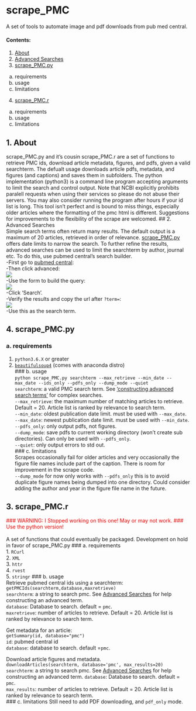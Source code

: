 # scrape_PMC  
A set of tools to automate image and pdf downloads from pub med central.  

#### Contents: 
1. <a href= #about>About</a>  
2. <a href= #advanced>Advanced Searches</a>
3. <a href = #.py>scrape_PMC.py</a>  
  a. requirements  
  b. usage   
  c. limitations
4. <a href = #.r>scrape_PMC.r</a>  
  a. requirements  
  b. usage  
  c. limitations

## <a id='about'></a>1. About 
scrape_PMC.py and it's cousin scrape_PMC.r are a set of functions to retrieve PMC ids, download article metadata, figures, and pdfs, given a valid searchterm. The defualt usage downloads article pdfs, metadata, and figures (and captions) and saves them in subfolders.
The python implementation (python3) is a command line program accepting arguments to limit the search and control output.
Note that NCBI explicitly prohibits paralell requests when using their services so please do not abuse their servers.
You may also consider running the program after hours if your id list is long.
 This tool isn't perfect and is bound to miss things, especially older articles where the formatting of the pmc html is different.
 Suggestions for improvements to the flexibility of the scrape are welcomed.
## <a id='advanced'></a>2. Advanced Searches  
Simple search terms often return many results. The default output is a maximum of 20 articles, retrieved in order of relevance.
<a href = #.py>scrape_PMC.py</a> offers date limits to narrow the search. To further refine the results, advanced searches can be used to limit the searchterm by author, journal etc.
To do this, use pubmed central's search builder.  
-First go to <a href='https://www.ncbi.nlm.nih.gov/pmc/'>pubmed central</a>:  
-Then click advanced:  
<img src='img/fig_1.jpg'></img>  
-Use the form to build the query:  
<img src='img/fig_2.jpg'></img>  
-Click 'Search'.  
-Verify the results and copy the url after `?term=`:  
<img src='img/fig_3.jpg'></img>  
-Use this as the search term.  

## <a id='.py'></a>4. scrape_PMC.py  
### a. requirements 
  1. `python3.6.X` or greater
  2. <a href='https://www.crummy.com/software/BeautifulSoup/'>`beautifulsoup4`</a> (comes with anaconda distro)  
### b. usage  
`python scrape_PMC.py searchterm --max_retrieve --min_date --max_date --ids_only --pdfs_only --dump_mode --quiet`  
`searchterm`: a valid PMC search term. See <a href=#advanced>'constructing advanced search terms'</a> for complex searches.  
`--max_retrieve`: the maximum number of matching articles to retrieve. Default = 20. Article list is ranked by relevance to search term.  
`--min_date`: oldest publication date limit. must be used with `--max_date`.  
`--max_date`: newest publication date limit. must be used with `--min_date`.  
`--pdfs_only`: only output pdfs, not figures.  
`--dump_mode`: save pdfs to current working directory (won't create sub directories). Can only be used with `--pdfs_only`.  
`--quiet`: only output errors to std out.  
### c. limitations  
Scrapes occasionally fail for older articles and very occasionally the figure file names include part of the caption.
 There is room for improvement in the scrape code.  
 `--dump_mode` for now only works with `--pdfs_only` this is to avoid duplicate figure names being dumped into one directory.
  Could consider adding the author and year in the figure file name in the future.  
  
## <a id='.r'></a>3. scrape_PMC.r  
<span style="color:red">### WARNING: I Stopped working on this one! May or may not work.
### Use the python version!  
</span>  
A set of functions that could eventually be packaged. 
Development on hold in favor of scrape_PMC.py
### a. requirements  
  1. `RCurl`  
  2. `XML`  
  3. `httr`  
  4. `rvest`  
  5. `stringr`
### b. usage  
Retrieve pubmed central ids using a searchterm:  
`getPMCIds(searchterm,database,maxretrieve)`  
`searchterm`: a string to search pmc. See <a href=#advanced>Advanced Searches</a> for help constructing an advanced term.  
`database`: Database to search.  default = `pmc`.  
`maxretrieve`:  number of articles to retrieve. Default = 20. Article list is ranked by relevance to search term. 

Get metadata for an article:  
`getSummary(id, database="pmc")`  
`id`: pubmed central id  
`database`: database to search. default =`pmc`.  

Download article figures and metadata.  
`downloadArticles(searchterm, database='pmc', max_results=20)`  
`searchterm`: a string to search pmc. See <a href=#advanced>Advanced Searches</a> for help constructing an advanced term. 
`database`: Database to search.  default = `pmc`.  
`max_results`:  number of articles to retrieve. Default = 20. Article list is ranked by relevance to search term.  
### c. limitations 
Still need to add PDF downloading, and `pdf_only` mode.

